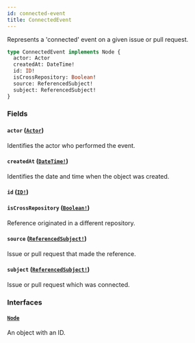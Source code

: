 ```yaml
---
id: connected-event
title: ConnectedEvent
---
```


Represents a 'connected' event on a given issue or pull request.

```graphql
type ConnectedEvent implements Node {
  actor: Actor
  createdAt: DateTime!
  id: ID!
  isCrossRepository: Boolean!
  source: ReferencedSubject!
  subject: ReferencedSubject!
}
```

### Fields

#### `actor` ([`Actor`](/docs/api/interfaces/actor))

Identifies the actor who performed the event.

#### `createdAt` ([`DateTime!`](/docs/api/scalars/date-time))

Identifies the date and time when the object was created.

#### `id` ([`ID!`](/docs/api/scalars/id))

#### `isCrossRepository` ([`Boolean!`](/docs/api/scalars/boolean))

Reference originated in a different repository.

#### `source` ([`ReferencedSubject!`](/docs/api/unions/referenced-subject))

Issue or pull request that made the reference.

#### `subject` ([`ReferencedSubject!`](/docs/api/unions/referenced-subject))

Issue or pull request which was connected.

### Interfaces

#### [`Node`](/docs/api/interfaces/node)

An object with an ID.
